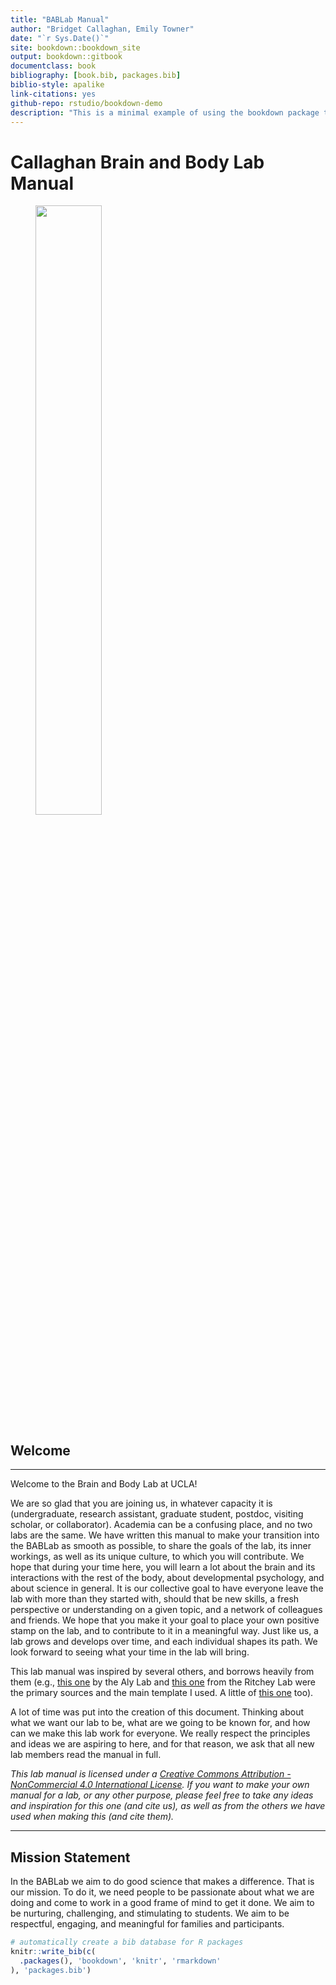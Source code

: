 ```yaml
--- 
title: "BABLab Manual"
author: "Bridget Callaghan, Emily Towner"
date: "`r Sys.Date()`"
site: bookdown::bookdown_site
output: bookdown::gitbook
documentclass: book
bibliography: [book.bib, packages.bib]
biblio-style: apalike
link-citations: yes
github-repo: rstudio/bookdown-demo
description: "This is a minimal example of using the bookdown package to write a book. The output format for this example is bookdown::gitbook."
---
```


# Callaghan Brain and Body Lab Manual

![<!--- BABLab Logo --->](images/index/Icon.jpg){width=50% height=50%}

## Welcome

----------

Welcome to the Brain and Body Lab at UCLA! 

We are so glad that you are joining us, in whatever capacity it is (undergraduate, research assistant, graduate student, postdoc, visiting scholar, or collaborator). Academia can be a confusing place, and no two labs are the same. We have written this manual to make your transition into the BABLab as smooth as possible, to share the goals of the lab, its inner workings, as well as its unique culture, to which you will contribute. We hope that during your time here, you will learn a lot about the brain and its interactions with the rest of the body, about developmental psychology, and about science in general. It is our collective goal to have everyone leave the lab with more than they started with, should that be new skills, a fresh perspective or understanding on a given topic, and a network of colleagues and friends. We hope that you make it your goal to place your own positive stamp on the lab, and to contribute to it in a meaningful way. Just like us, a lab grows and develops over time, and each individual shapes its path. We look forward to seeing what your time in the lab will bring.
 
This lab manual was inspired by several others, and borrows heavily from them (e.g., [this one](https://github.com/alylab/labmanual/blob/master/aly-lab-manual.pdf) by the Aly Lab and [this one](https://github.com/memobc/memolab-manual) from the Ritchey Lab were the primary sources and the main template I used. A little of [this one](https://github.com/jpeelle/peellelab_manual/blob/master/peellelab_manual.pdf) too).
 
A lot of time was put into the creation of this document. Thinking about what we want our lab to be, what are we going to be known for, and how can we make this lab work for everyone. We really respect the principles and ideas we are aspiring to here, and for that reason, we ask that all new lab members read the manual in full.
 
*This lab manual is licensed under a [Creative Commons Attribution - NonCommercial 4.0 International License](https://creativecommons.org/licenses/by-nc/4.0/). If you want to make your own manual for a lab, or any other purpose, please feel free to take any ideas and inspiration for this one (and cite us), as well as from the others we have used when making this (and cite them).*

----------

## Mission Statement

 
In the BABLab we aim to do good science that makes a difference. That is our mission. To do it, we need people to be passionate about what we are doing and come to work in a good frame of mind to get it done. We aim to be nurturing, challenging, and stimulating to students. We aim to be respectful, engaging, and meaningful for families and participants. 

```r
# automatically create a bib database for R packages
knitr::write_bib(c(
  .packages(), 'bookdown', 'knitr', 'rmarkdown'
), 'packages.bib')
```
